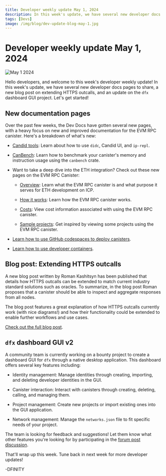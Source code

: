 ```yaml
---
title: Developer weekly update May 1, 2024
description: In this week's update, we have several new developer docs pages to share, a new blog post on extending HTTPS outcalls, and an update on the dfx dashboard GUI project.
tags: [Devs]
image: /img/blog/dev-update-blog-may-1.jpg
---
```


# Developer weekly update May 1, 2024

![May 1 2024](../../static/img/blog/dev-update-blog-may-1.jpg)

Hello developers, and welcome to this week's developer weekly update! In this week's update, we have several new developer docs pages to share, a new blog post on extending HTTPS outcalls, and an update on the `dfx` dashboard GUI project. Let's get started!

## New documentation pages

Over the past few weeks, the Dev Docs have gotten several new pages, with a heavy focus on new and improved documentation for the EVM RPC canister. Here's a breakdown of what's new:

- [Candid tools](/docs/current/building-dapps/interacting-with-dapps/candid/candid-tools): Learn about how to use `didc`, Candid UI, and `ip-repl`.

- [CanBench](/docs/current/building-dapps/developer-tools/canbench): Learn how to benchmark your canister's memory and instruction usage using the `canbench` crate.

- Want to take a deep dive into the ETH integration? Check out these new pages on the EVM RPC Canister:

    - [Overview](/docs/current/building-dapps/chain-fusion/ethereum/evm-rpc/overview): Learn what the EVM RPC canister is and what purpose it serves for ETH development on ICP.

    - [How it works](/docs/current/building-dapps/chain-fusion/ethereum/evm-rpc/how-it-works): Learn how the EVM RPC canister works.

    - [Costs](/docs/current/building-dapps/chain-fusion/ethereum/evm-rpc/costs): View cost information associated with using the EVM RPC canister.

    - [Sample projects](/docs/current/building-dapps/chain-fusion/ethereum/evm-rpc/samples): Get inspired by viewing some projects using the EVM RPC canister.

- [Learn how to use GitHub codespaces to deploy canisters](/docs/current/building-dapps/developer-tools/ide/codespaces).

- [Learn how to use developer containers](/docs/current/building-dapps/developer-tools/ide/dev-containers).

## Blog post: Extending HTTPS outcalls

A new blog post written by Roman Kashitsyn has been published that details how HTTPS outcalls can be extended to match current industry standard solutions such as oracles. To summarize, in the blog post Roman proposes that a canister should be able to inspect and aggregate responses from all nodes.

The blog post features a great explanation of how HTTPS outcalls currently work (with nice diagrams!) and how their functionality could be extended to enable further workflows and use cases.

[Check out the full blog post](https://mmapped.blog/posts/27-extending-https-outcalls).

## `dfx` dashboard GUI v2

A community team is currently working on a bounty project to create a dashboard GUI for `dfx` through a native desktop application. This dashboard offers several key features including:

- Identity management: Manage identities through creating, importing, and deleting developer identities in the GUI.

- Canister interaction: Interact with canisters through creating, deleting, calling, and managing them.

- Project management: Create new projects or import existing ones into the GUI application.

- Network management: Manage the `networks.json` file to fit specific needs of your project.

The team is looking for feedback and suggestions! Let them know what other features you're looking for by participating in the [forum post discussion](https://forum.dfinity.org/t/dfx-dashboard-gui-v2-new-features/29975).

That'll wrap up this week. Tune back in next week for more developer updates!

-DFINITY
